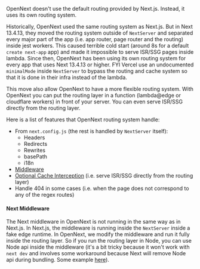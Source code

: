 OpenNext doesn't use the default routing provided by Next.js. Instead, it uses its own routing system. 

Historically, OpenNext used the same routing system as Next.js. But in Next 13.4.13, they moved the routing system outside of `NextServer` and separated every major part of the app (i.e. app router, page router and the routing) inside jest workers. This caused terrible cold start (around 8s for a default `create next-app` app) and made it impossible to serve ISR/SSG pages inside lambda. Since then, OpenNext has been using its own routing system for every app that uses Next 13.4.13 or higher. FYI Vercel use an undocumented `minimalMode` inside `NextServer` to bypass the routing and cache system so that it is done in their infra instead of the lambda.

This move also allow OpenNext to have a more flexible routing system. With OpenNext you can put the routing layer in a function (lambda@edge or cloudflare workers) in front of your server. You can even serve ISR/SSG directly from the routing layer.

Here is a list of features that OpenNext routing system handle:

- From `next.config.js` (the rest is handled by `NextServer` itself): 
  - Headers
  - Redirects
  - Rewrites
  - basePath
  - i18n
- [Middleware](#next-middleware)
- [Optional Cache Interception](/aws/inner_workings/cache_interception) (i.e. serve ISR/SSG directly from the routing layer)
- Handle 404 in some cases (i.e. when the page does not correspond to any of the regex routes)


#### Next Middleware

The Next middleware in OpenNext is not running in the same way as in Next.js. In Next.js, the middleware is running inside the `NextServer` inside a fake edge runtime. In OpenNext, we modify the middleware and run it fully inside the routing layer. So if you run the routing layer in Node, you can use Node api inside the middleware (it's a bit tricky because it won't work with `next dev` and involves some workaround because Next will remove Node api during bundling. Some example [here](/aws/config/custom_overrides#define-a-global-to-use-node-in-the-middleware)).